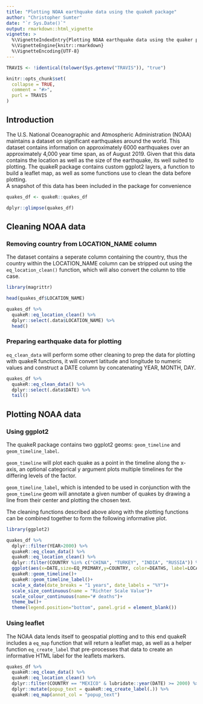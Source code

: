 ```yaml
---
title: "Plotting NOAA earthquake data using the quakeR package"
author: "Christopher Sumter"
date: "`r Sys.Date()`"
output: rmarkdown::html_vignette
vignette: >
  %\VignetteIndexEntry{Plotting NOAA earthquake data using the quaker package}
  %\VignetteEngine{knitr::rmarkdown}
  %\VignetteEncoding{UTF-8}
---
```


```r

TRAVIS <- !identical(tolower(Sys.getenv("TRAVIS")), "true")

knitr::opts_chunk$set(
  collapse = TRUE,
  comment = "#>", 
  purl = TRAVIS
)
```

## Introduction
The U.S. National Oceanographic and Atmospheric Administration (NOAA) maintains a dataset on significant earthquakes around the world. This dataset contains information on approximately 6000 earthquakes over an approximately 4,000 year time span, as of August 2019. Given that this data contains the location as well as the size of the earthquake, its well suited to plotting. The quakeR package contains custom ggplot2 layers, a function to build a leaflet map, as well as some functions use to clean the data before plotting.   
A snapshot of this data has been included in the package for convenience

```r

quakes_df <- quakeR::quakes_df

dplyr::glimpse(quakes_df)

```


## Cleaning NOAA data

### Removing country from LOCATION_NAME column

The dataset contains a seperate column containing the country, thus the country within the LOCATION_NAME column can be stripped out using the `eq_location_clean()` function, which will also convert the column to title case.

```r

library(magrittr)

head(quakes_df$LOCATION_NAME)

quakes_df %>% 
  quakeR::eq_location_clean() %>% 
  dplyr::select(.data$LOCATION_NAME) %>% 
  head()


```

### Preparing earthquake data for plotting

`eq_clean_data` will perform some other cleaning to prep the data for plotting with quakeR functions, it will convert latitude and longitude to numeric values and construct a DATE column by concatenating YEAR, MONTH, DAY.

```r

quakes_df %>% 
  quakeR::eq_clean_data() %>% 
  dplyr::select(.data$DATE) %>% 
  tail()

```

## Plotting NOAA data

### Using ggplot2

The quakeR package contains two ggplot2 geoms: `geom_timeline` and `geom_timeline_label`.

`geom_timeline` will plot each quake as a point in the timeline along the x-axis, an optional categorical y argument plots multiple timelines for the differing levels of the factor.

`geom_timeline_label`, which is intended to be used in conjunction with the `geom_timeline` geom will annotate a given number of quakes by drawing a line from their center and plotting the chosen text.

The cleaning functions described above along with the plotting functions can be combined together to form the following informative plot.

```r

library(ggplot2)

quakes_df %>%
  dplyr::filter(YEAR>2000) %>%
  quakeR::eq_clean_data() %>%
  quakeR::eq_location_clean() %>%
  dplyr::filter(COUNTRY %in% c("CHINA", "TURKEY", "INDIA", "RUSSIA")) %>% 
  ggplot(aes(x=DATE,size=EQ_PRIMARY,y=COUNTRY, color=DEATHS, label=LOCATION_NAME))+
  quakeR::geom_timeline()+
  quakeR::geom_timeline_label()+
  scale_x_date(date_breaks = "1 years", date_labels = "%Y")+
  scale_size_continuous(name = "Richter Scale Value")+
  scale_colour_continuous(name="# deaths")+
  theme_bw()+
  theme(legend.position="bottom", panel.grid = element_blank())

```

### Using leaflet

The NOAA data lends itself to geospatial plotting and to this end quakeR includes a `eq_map` function that will return a leaflet map, as well as a helper function `eq_create_label` that pre-processes that data to create an informative HTML label for the leaflets markers.

```r
quakes_df %>%
  quakeR::eq_clean_data() %>%
  quakeR::eq_location_clean() %>% 
  dplyr::filter(COUNTRY == "MEXICO" & lubridate::year(DATE) >= 2000) %>% 
  dplyr::mutate(popup_text = quakeR::eq_create_label(.)) %>% 
  quakeR::eq_map(annot_col = "popup_text")
```



